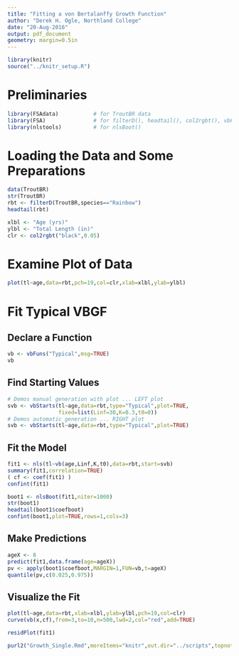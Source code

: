 ```yaml
---
title: "Fitting a von Bertalanffy Growth Function"
author: "Derek H. Ogle, Northland College"
date: "20-Aug-2016"
output: pdf_document
geometry: margin=0.5in
---
```


```r
library(knitr)
source("../knitr_setup.R")
```

# Preliminaries
\vspace{-12pt}
```r
library(FSAdata)           # for TroutBR data
library(FSA)               # for filterD(), headtail(), col2rgbt(), vbFuns(), vbStart()
library(nlstools)          # for nlsBoot()
```

\vspace{-12pt}
# Loading the Data and Some Preparations
\vspace{-12pt}
```r
data(TroutBR)
str(TroutBR)
rbt <- filterD(TroutBR,species=="Rainbow")
headtail(rbt)
```

```r
xlbl <- "Age (yrs)"
ylbl <- "Total Length (in)"
clr <- col2rgbt("black",0.05)
```

\vspace{-12pt}
# Examine Plot of Data
\vspace{-12pt}
```r
plot(tl~age,data=rbt,pch=19,col=clr,xlab=xlbl,ylab=ylbl)
```

# Fit Typical VBGF
## Declare a Function
```r
vb <- vbFuns("Typical",msg=TRUE)
vb
```

## Find Starting Values
```r
# Demos manual generation with plot ... LEFT plot
svb <- vbStarts(tl~age,data=rbt,type="Typical",plot=TRUE,
                fixed=list(Linf=30,K=0.3,t0=0))
# Demos automatic generation ... RIGHT plot
svb <- vbStarts(tl~age,data=rbt,type="Typical",plot=TRUE)
```

\newpage
## Fit the Model
```r
fit1 <- nls(tl~vb(age,Linf,K,t0),data=rbt,start=svb)
summary(fit1,correlation=TRUE)
( cf <- coef(fit1) )
confint(fit1)
```

```r
boot1 <- nlsBoot(fit1,niter=1000)
str(boot1)
headtail(boot1$coefboot)
confint(boot1,plot=TRUE,rows=1,cols=3)
```

## Make Predictions
```r
ageX <- 8
predict(fit1,data.frame(age=ageX))
pv <- apply(boot1$coefboot,MARGIN=1,FUN=vb,t=ageX)
quantile(pv,c(0.025,0.975))
```

## Visualize the Fit
```r
plot(tl~age,data=rbt,xlab=xlbl,ylab=ylbl,pch=19,col=clr)
curve(vb(x,cf),from=3,to=10,n=500,lwd=2,col="red",add=TRUE)
```

```r
residPlot(fit1)
```


```r
purl2("Growth_Single.Rmd",moreItems="knitr",out.dir="../scripts",topnotes="AFS Kansas City 20-Aug-16")
```
